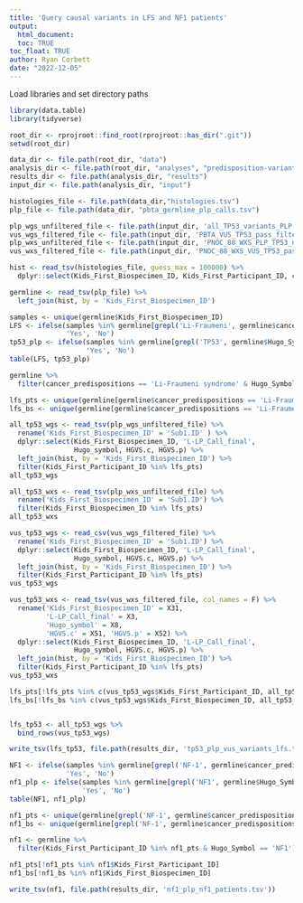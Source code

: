 ```yaml
---
title: 'Query causal variants in LFS and NF1 patients'
output: 
  html_document:
  toc: TRUE
toc_float: TRUE
author: Ryan Corbett
date: "2022-12-05"
---
```



Load libraries and set directory paths
```r
library(data.table)
library(tidyverse)

root_dir <- rprojroot::find_root(rprojroot::has_dir(".git"))
setwd(root_dir)

data_dir <- file.path(root_dir, "data")
analysis_dir <- file.path(root_dir, "analyses", "predisposition-variants")
results_dir <- file.path(analysis_dir, "results")
input_dir <- file.path(analysis_dir, "input")

histologies_file <- file.path(data_dir,"histologies.tsv")
plp_file <- file.path(data_dir, "pbta_germline_plp_calls.tsv")

plp_wgs_unfiltered_file <- file.path(input_dir, 'all_TP53_variants_PLP.tsv')
vus_wgs_filtered_file <- file.path(input_dir, 'PBTA_VUS_TP53_pass_filters.csv')
plp_wxs_unfiltered_file <- file.path(input_dir, 'PNOC_88_WXS_PLP_TP53_no_filter.txt')
vus_wxs_filtered_file <- file.path(input_dir, 'PNOC_88_WXS_VUS_TP53_pass_filters.txt')
```


```r
hist <- read_tsv(histologies_file, guess_max = 100000) %>%
  dplyr::select(Kids_First_Biospecimen_ID, Kids_First_Participant_ID, cancer_predispositions)

germline <- read_tsv(plp_file) %>%
  left_join(hist, by = 'Kids_First_Biospecimen_ID')
```


```r
samples <- unique(germline$Kids_First_Biospecimen_ID)
LFS <- ifelse(samples %in% germline[grepl('Li-Fraumeni', germline$cancer_predispositions),]$Kids_First_Biospecimen_ID,
              'Yes', 'No')
tp53_plp <- ifelse(samples %in% germline[grepl('TP53', germline$Hugo_Symbol),]$Kids_First_Biospecimen_ID,
                   'Yes', 'No')
table(LFS, tp53_plp)

germline %>%
  filter(cancer_predispositions == 'Li-Fraumeni syndrome' & Hugo_Symbol == 'TP53')
```


```r
lfs_pts <- unique(germline[germline$cancer_predispositions == 'Li-Fraumeni syndrome' & !is.na(germline$cancer_predispositions),]$Kids_First_Participant_ID)
lfs_bs <- unique(germline[germline$cancer_predispositions == 'Li-Fraumeni syndrome' & !is.na(germline$cancer_predispositions),]$Kids_First_Biospecimen_ID)

all_tp53_wgs <- read_tsv(plp_wgs_unfiltered_file) %>%
  rename('Kids_First_Biospecimen_ID' = 'Sub1.ID' ) %>%
  dplyr::select(Kids_First_Biospecimen_ID, 'L-LP_Call_final',
                Hugo_symbol, HGVS.c, HGVS.p) %>%
  left_join(hist, by = 'Kids_First_Biospecimen_ID') %>%
  filter(Kids_First_Participant_ID %in% lfs_pts)
all_tp53_wgs

all_tp53_wxs <- read_tsv(plp_wxs_unfiltered_file) %>%
  rename('Kids_First_Biospecimen_ID' = 'Sub1.ID') %>%
  filter(Kids_First_Biospecimen_ID %in% lfs_pts)
all_tp53_wxs

vus_tp53_wgs <- read_csv(vus_wgs_filtered_file) %>%
  rename('Kids_First_Biospecimen_ID' = 'Sub1.ID') %>%
  dplyr::select(Kids_First_Biospecimen_ID, 'L-LP_Call_final',
                Hugo_symbol, HGVS.c, HGVS.p) %>%
  left_join(hist, by = 'Kids_First_Biospecimen_ID') %>%
  filter(Kids_First_Participant_ID %in% lfs_pts)
vus_tp53_wgs

vus_tp53_wxs <- read_tsv(vus_wxs_filtered_file, col_names = F) %>%
  rename('Kids_First_Biospecimen_ID' = X31,
         'L-LP_Call_final' = X3,
         'Hugo_symbol' = X8,
         'HGVS.c' = X51, 'HGVS.p' = X52) %>%
  dplyr::select(Kids_First_Biospecimen_ID, 'L-LP_Call_final',
                Hugo_symbol, HGVS.c, HGVS.p) %>%
  left_join(hist, by = 'Kids_First_Biospecimen_ID') %>%
  filter(Kids_First_Participant_ID %in% lfs_pts)
vus_tp53_wxs

lfs_pts[!lfs_pts %in% c(vus_tp53_wgs$Kids_First_Participant_ID, all_tp53_wgs$Kids_First_Participant_ID)]
lfs_bs[!lfs_bs %in% c(vus_tp53_wgs$Kids_First_Biospecimen_ID, all_tp53_wgs$Kids_First_Biospecimen_ID)]


lfs_tp53 <- all_tp53_wgs %>%
  bind_rows(vus_tp53_wgs)

write_tsv(lfs_tp53, file.path(results_dir, 'tp53_plp_vus_variants_lfs.tsv'))
```


```r
NF1 <- ifelse(samples %in% germline[grepl('NF-1', germline$cancer_predispositions),]$Kids_First_Biospecimen_ID,
              'Yes', 'No')
nf1_plp <- ifelse(samples %in% germline[grepl('NF1', germline$Hugo_Symbol),]$Kids_First_Biospecimen_ID,
                  'Yes', 'No')
table(NF1, nf1_plp)

nf1_pts <- unique(germline[grepl('NF-1', germline$cancer_predispositions),]$Kids_First_Participant_ID)
nf1_bs <- unique(germline[grepl('NF-1', germline$cancer_predispositions),]$Kids_First_Biospecimen_ID)

nf1 <- germline %>%
  filter(Kids_First_Participant_ID %in% nf1_pts & Hugo_Symbol == 'NF1')

nf1_pts[!nf1_pts %in% nf1$Kids_First_Participant_ID]
nf1_bs[!nf1_bs %in% nf1$Kids_First_Biospecimen_ID]

write_tsv(nf1, file.path(results_dir, 'nf1_plp_nf1_patients.tsv'))
```
